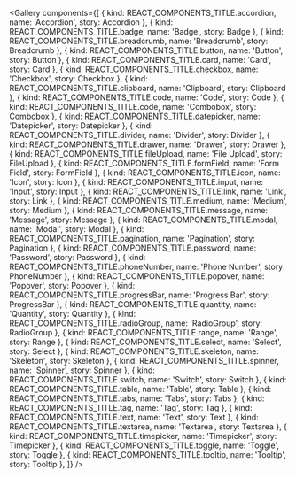 
<NoToC />

<Meta title="React Components/Gallery" />

<Banner
  label="Gallery"
  section="React Components" />

<Gallery components={[
  { kind: REACT_COMPONENTS_TITLE.accordion, name: 'Accordion', story: Accordion },
  { kind: REACT_COMPONENTS_TITLE.badge, name: 'Badge', story: Badge },
  { kind: REACT_COMPONENTS_TITLE.breadcrumb, name: 'Breadcrumb', story: Breadcrumb },
  { kind: REACT_COMPONENTS_TITLE.button, name: 'Button', story: Button },
  { kind: REACT_COMPONENTS_TITLE.card, name: 'Card', story: Card },
  { kind: REACT_COMPONENTS_TITLE.checkbox, name: 'Checkbox', story: Checkbox },
  { kind: REACT_COMPONENTS_TITLE.clipboard, name: 'Clipboard', story: Clipboard },
  { kind: REACT_COMPONENTS_TITLE.code, name: 'Code', story: Code },
  { kind: REACT_COMPONENTS_TITLE.code, name: 'Combobox', story: Combobox },
  { kind: REACT_COMPONENTS_TITLE.datepicker, name: 'Datepicker', story: Datepicker },
  { kind: REACT_COMPONENTS_TITLE.divider, name: 'Divider', story: Divider },
  { kind: REACT_COMPONENTS_TITLE.drawer, name: 'Drawer', story: Drawer },
  { kind: REACT_COMPONENTS_TITLE.fileUpload, name: 'File Upload', story: FileUpload },
  { kind: REACT_COMPONENTS_TITLE.formField, name: 'Form Field', story: FormField },
  { kind: REACT_COMPONENTS_TITLE.icon, name: 'Icon', story: Icon },
  { kind: REACT_COMPONENTS_TITLE.input, name: 'Input', story: Input },
  { kind: REACT_COMPONENTS_TITLE.link, name: 'Link', story: Link },
  { kind: REACT_COMPONENTS_TITLE.medium, name: 'Medium', story: Medium },
  { kind: REACT_COMPONENTS_TITLE.message, name: 'Message', story: Message },
  { kind: REACT_COMPONENTS_TITLE.modal, name: 'Modal', story: Modal },
  { kind: REACT_COMPONENTS_TITLE.pagination, name: 'Pagination', story: Pagination },
  { kind: REACT_COMPONENTS_TITLE.password, name: 'Password', story: Password },
  { kind: REACT_COMPONENTS_TITLE.phoneNumber, name: 'Phone Number', story: PhoneNumber },
  { kind: REACT_COMPONENTS_TITLE.popover, name: 'Popover', story: Popover },
  { kind: REACT_COMPONENTS_TITLE.progressBar, name: 'Progress Bar', story: ProgressBar },
  { kind: REACT_COMPONENTS_TITLE.quantity, name: 'Quantity', story: Quantity },
  { kind: REACT_COMPONENTS_TITLE.radioGroup, name: 'RadioGroup', story: RadioGroup },
  { kind: REACT_COMPONENTS_TITLE.range, name: 'Range', story: Range },
  { kind: REACT_COMPONENTS_TITLE.select, name: 'Select', story: Select },
  { kind: REACT_COMPONENTS_TITLE.skeleton, name: 'Skeleton', story: Skeleton },
  { kind: REACT_COMPONENTS_TITLE.spinner, name: 'Spinner', story: Spinner },
  { kind: REACT_COMPONENTS_TITLE.switch, name: 'Switch', story: Switch },
  { kind: REACT_COMPONENTS_TITLE.table, name: 'Table', story: Table },
  { kind: REACT_COMPONENTS_TITLE.tabs, name: 'Tabs', story: Tabs },
  { kind: REACT_COMPONENTS_TITLE.tag, name: 'Tag', story: Tag },
  { kind: REACT_COMPONENTS_TITLE.text, name: 'Text', story: Text },
  { kind: REACT_COMPONENTS_TITLE.textarea, name: 'Textarea', story: Textarea },
  { kind: REACT_COMPONENTS_TITLE.timepicker, name: 'Timepicker', story: Timepicker },
  { kind: REACT_COMPONENTS_TITLE.toggle, name: 'Toggle', story: Toggle },
  { kind: REACT_COMPONENTS_TITLE.tooltip, name: 'Tooltip', story: Tooltip },
]} />
